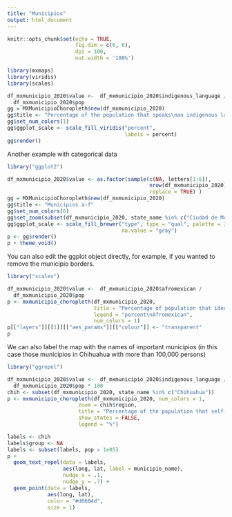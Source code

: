 ```yaml
---
title: "Municipios"
output: html_document
---
```


```r
knitr::opts_chunk$set(echo = TRUE, 
                      fig.dim = c(6, 6), 
                      dpi = 100, 
                      out.width = '100%')
```

```r
library(mxmaps)
library(viridis)
library(scales)

df_mxmunicipio_2020$value <-  df_mxmunicipio_2020$indigenous_language / 
  df_mxmunicipio_2020$pop 
gg = MXMunicipioChoropleth$new(df_mxmunicipio_2020)
gg$title <- "Percentage of the population that speaks\nan indigenous language"
gg$set_num_colors(1)
gg$ggplot_scale <- scale_fill_viridis("percent", 
                                      labels = percent)
gg$render()
```

Another example with categorical data

```r
library("ggplot2")

df_mxmunicipio_2020$value <- as.factor(sample(c(NA, letters[1:6]),
                                              nrow(df_mxmunicipio_2020),
                                              replace = TRUE) )
gg = MXMunicipioChoropleth$new(df_mxmunicipio_2020)
gg$title <- "Municipios a-f"
gg$set_num_colors(6)
gg$set_zoom(subset(df_mxmunicipio_2020, state_name %in% c("Ciudad de México",                                                                     "México"))$region)
gg$ggplot_scale <- scale_fill_brewer("type", type = "qual", palette = 2,
                                     na.value = "gray")
p <- gg$render()
p + theme_void()
```
You can also edit the ggplot object directly, for example, if you wanted to remove the municipio borders.

```r
library("scales")

df_mxmunicipio_2020$value <-  df_mxmunicipio_2020$afromexican / 
  df_mxmunicipio_2020$pop 
p <- mxmunicipio_choropleth(df_mxmunicipio_2020,
                            title = "Percentage of population that identifies as Afromexican", 
                            legend = "percent\nAfromexican",
                            num_colors = 1) 
p[["layers"]][[1]][["aes_params"]][["colour"]] <- "transparent"
p
```

We can also label the map with the names of important municipios (in this case those municipios in Chihuahua with more than 100,000 persons)

```r
library("ggrepel")

df_mxmunicipio_2020$value <-  df_mxmunicipio_2020$indigenous_language /
  df_mxmunicipio_2020$pop * 100
chih <- subset(df_mxmunicipio_2020, state_name %in% c("Chihuahua"))
p <- mxmunicipio_choropleth(df_mxmunicipio_2020, num_colors = 1,
                       zoom = chih$region,
                       title = "Percentage of the population that self-identifies\nas indigenous in Chihuahua",
                       show_states = FALSE,
                       legend = "%")

labels <- chih
labels$group <- NA
labels <- subset(labels, pop > 1e05)
p +
  geom_text_repel(data = labels, 
                  aes(long, lat, label = municipio_name), 
                  nudge_x = .1, 
                  nudge_y = .7) +
  geom_point(data = labels, 
             aes(long, lat), 
             color = "#d6604d",
             size = 1)
```


